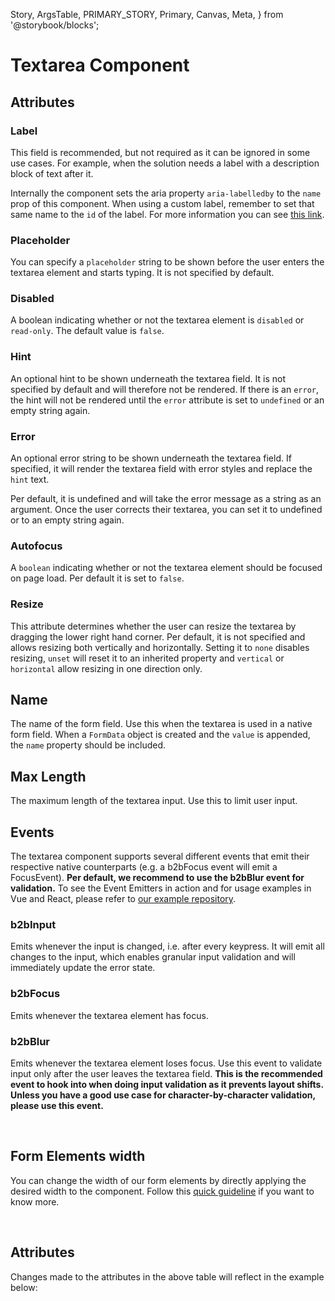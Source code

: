   Story,
  ArgsTable,
  PRIMARY_STORY,
  Primary,
  Canvas,
  Meta,
} from '@storybook/blocks';


<Meta of={TextareaStories} />

# Textarea Component

<Canvas columns={3} withSource="open" withToolbar={false}>
  <Story id="components-form-textarea--story-060-all-args" />
</Canvas>

## Attributes

### Label

This field is recommended, but not required as it can be ignored in some use cases. For example, when the solution
needs a label with a description block of text after it.

Internally the component sets the aria property `aria-labelledby` to the `name` prop of this component. When using a
custom label, remember to set that same name to the `id` of the label. For more information you can see [this link](https://developer.mozilla.org/en-US/docs/Web/Accessibility/ARIA/Attributes/aria-labelledby).

### Placeholder

You can specify a `placeholder` string to be shown before the user enters the textarea element and starts typing.
It is not specified by default.

### Disabled

A boolean indicating whether or not the textarea element is `disabled` or `read-only`. The default value is `false`.

### Hint

An optional hint to be shown underneath the textarea field. It is not specified by default and will therefore not be rendered.
If there is an `error`, the hint will not be rendered until the `error` attribute is set to `undefined` or an
empty string again.

### Error

An optional error string to be shown underneath the textarea field. If specified, it will render the textarea
field with error styles and replace the `hint` text.

Per default, it is undefined and will take the error message as a string as an argument. Once the user
corrects their textarea, you can set it to undefined or to an empty string again.

### Autofocus

A `boolean` indicating whether or not the textarea element should be focused on page load.
Per default it is set to `false`.

### Resize

This attribute determines whether the user can resize the textarea by dragging the lower right hand corner. Per default, it is not
specified and allows resizing both vertically and horizontally. Setting it to `none` disables resizing, `unset` will reset it to an
inherited property and `vertical` or `horizontal` allow resizing in one direction only.

## Name

The name of the form field. Use this when the textarea is used in a native form field. When a `FormData` object is created and the `value`
is appended, the `name` property should be included.

## Max Length

The maximum length of the textarea input. Use this to limit user input.

## Events

The textarea component supports several different events that emit their respective native counterparts (e.g. a b2bFocus event will emit a FocusEvent).
**Per default, we recommend to use the b2bBlur event for validation.**
To see the Event Emitters in action and for usage examples in Vue and React, please refer to [our example repository](https://github.com/otto-ec/b2b-design-system/tree/beta/examples).

### b2bInput

Emits whenever the input is changed, i.e. after every keypress. It will emit all changes to the input,
which enables granular input validation and will immediately update the error state.

### b2bFocus

Emits whenever the textarea element has focus.

### b2bBlur

Emits whenever the textarea element loses focus. Use this event to validate input only after
the user leaves the textarea field. **This is the recommended event to hook into when doing input validation as it
prevents layout shifts. Unless you have a good use case for character-by-character validation, please use this event.**

<br />

## Form Elements width

You can change the width of our form elements by directly applying the desired width to the component. Follow
this [quick guideline](?path=/story/guidelines-form-usage--page#form-elements-width) if you want to know more.

<br />

## Attributes

<ArgsTable story={PRIMARY_STORY} />
Changes made to the attributes in the above table will reflect in the example below:
<Primary />
